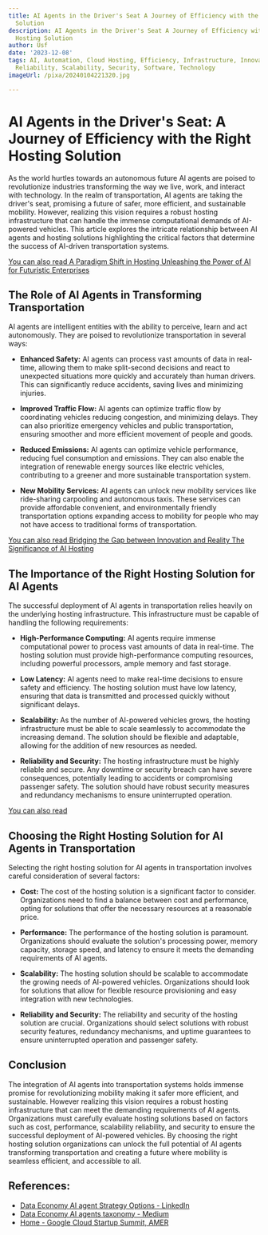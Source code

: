 ```yaml
---
title: AI Agents in the Driver's Seat A Journey of Efficiency with the Right Hosting
  Solution
description: AI Agents in the Driver's Seat A Journey of Efficiency with the Right
  Hosting Solution
author: Usf
date: '2023-12-08'
tags: AI, Automation, Cloud Hosting, Efficiency, Infrastructure, Innovation, Performance,
  Reliability, Scalability, Security, Software, Technology
imageUrl: /pixa/20240104221320.jpg

---
```

# AI Agents in the Driver's Seat: A Journey of Efficiency with the Right Hosting Solution

As the  world hurtles towards an autonomous future AI agents are poised to revolutionize industries transforming the way we live, work, and interact with technology. In  the realm of transportation, AI agents are taking the driver's  seat, promising a future of safer, more efficient, and sustainable mobility. However, realizing this vision requires a  robust hosting infrastructure that can handle the immense computational demands of AI-powered vehicles. This article explores the intricate relationship between AI agents and hosting solutions  highlighting  the critical factors that  determine the success of AI-driven transportation systems.

[You can also read A Paradigm  Shift in Hosting  Unleashing the Power of AI for Futuristic Enterprises](A%20Paradigm%20Shift%20in%20Hosting%20Unleashing%20the%20Power%20of%20AI%20for%20Futuristic%20Enterprises)


## The Role of AI Agents in Transforming Transportation

AI agents are  intelligent entities with the ability to perceive, learn and  act  autonomously.  They are poised to revolutionize transportation in several ways:

* **Enhanced Safety:** AI agents can process vast amounts of data in real-time, allowing them to make split-second decisions and react to unexpected situations more quickly and accurately than human drivers. This can significantly reduce accidents, saving lives and minimizing injuries.

* **Improved Traffic Flow:** AI agents can  optimize traffic flow by coordinating vehicles  reducing congestion, and minimizing  delays. They can also prioritize emergency vehicles and public transportation, ensuring smoother and more efficient movement of people and goods.

* **Reduced Emissions:** AI agents can optimize vehicle performance,  reducing fuel consumption  and emissions. They can also enable  the integration of renewable energy sources like electric vehicles, contributing to  a greener and more sustainable transportation system.

*  **New Mobility Services:** AI agents can unlock new mobility services like ride-sharing carpooling and autonomous taxis. These services can provide affordable convenient, and environmentally  friendly  transportation options expanding access to mobility for people who may not have access  to  traditional forms of transportation.

[You can also read Bridging the Gap between Innovation and Reality The Significance of  AI Hosting](Bridging%20the%20Gap%20between%20Innovation%20and%20Reality%20The%20Significance%20of%20AI%20Hosting)


## The  Importance of the Right Hosting  Solution for AI Agents

The successful deployment of AI agents in  transportation relies heavily on the underlying hosting infrastructure. This  infrastructure must be  capable of handling the following requirements:

* **High-Performance Computing:** AI agents require immense computational power to process vast amounts of data in real-time. The hosting solution must provide high-performance computing resources, including powerful processors, ample memory and  fast storage.

* **Low  Latency:** AI agents need to make real-time decisions to ensure safety and efficiency. The hosting solution  must have low latency,  ensuring that data is transmitted and processed quickly without significant delays.

* **Scalability:** As the number of AI-powered vehicles grows, the hosting infrastructure must be able to scale seamlessly to accommodate the increasing demand. The solution should be flexible and adaptable, allowing for the addition  of new  resources as needed.

* **Reliability and Security:** The hosting infrastructure must be highly reliable and secure. Any downtime or security breach can  have severe consequences, potentially leading to accidents or compromising passenger safety. The solution should have robust security measures and redundancy mechanisms to ensure  uninterrupted  operation.

[You can also read ]()


## Choosing the Right Hosting Solution for AI Agents in Transportation

Selecting the right hosting solution for AI agents in transportation involves careful  consideration of several factors:

* **Cost:** The cost  of the hosting solution is a  significant factor to consider. Organizations need to find a  balance between cost and performance, opting for solutions that  offer the necessary resources at a reasonable price.

* **Performance:** The  performance of  the hosting solution is paramount.  Organizations should evaluate the solution's processing  power, memory capacity, storage speed, and latency to ensure it meets the demanding requirements of AI agents.

* **Scalability:** The hosting solution should  be  scalable to accommodate the growing needs of AI-powered vehicles. Organizations  should look for solutions  that allow for flexible resource provisioning and easy integration with new technologies.

* **Reliability  and Security:** The  reliability and  security of the hosting solution are  crucial. Organizations should select solutions with robust security features, redundancy mechanisms, and uptime  guarantees to ensure uninterrupted operation and passenger safety.

## Conclusion

The integration of AI agents into transportation systems holds immense promise for revolutionizing mobility making it safer more efficient, and  sustainable. However realizing this vision requires a robust  hosting infrastructure  that can meet the demanding requirements of AI agents. Organizations must carefully evaluate  hosting solutions based  on factors such as cost, performance, scalability reliability, and  security to  ensure  the successful deployment of AI-powered vehicles. By  choosing the  right hosting solution organizations can unlock the  full  potential  of AI  agents transforming transportation and creating  a  future where mobility is seamless efficient, and accessible to  all.

## References:
- [Data Economy AI agent Strategy Options - LinkedIn](https://www.linkedin.com/pulse/data-economy-ai-agent-strategy-options-jarkko-moilanen-ph-d-)
- [Data Economy AI agents taxonomy - Medium](https://medium.com/@kyyberi/data-economy-ai-agents-taxonomy-8c5d746ee044)
- [Home - Google Cloud Startup Summit, AMER](https://cloudonair.withgoogle.com/events/summit-startup-summit-23)
